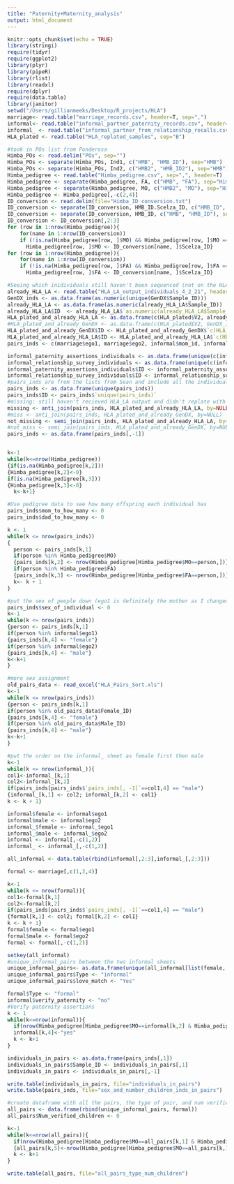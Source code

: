 ```yaml
---
title: "Paternity+Maternity_analysis"
output: html_document
---
```


```r
knitr::opts_chunk$set(echo = TRUE)
library(stringi)
require(tidyr)
require(ggplot2)
library(plyr)
library(pipeR)
library(rlist)
library(readxl)
require(dplyr)
require(data.table)
library(janitor)
setwd("/Users/gillianmeeks/Desktop/R_projects/HLA")
marriage<- read.table("marriage_records.csv", header=T, sep=",")
informal<- read.table("informal_partner_paternity_records.csv", header=T, sep=",")
informal_ <- read.table("informal_partner_from_relationship_recalls.csv", header=T, sep=",")
HLA_plated <- read.table("HLA_replated_samples", sep="B")

#took in POs list from Ponderosa
Himba_POs <- read.delim("POs", sep="")
Himba_POs <- separate(Himba_POs, Ind1, c("HMB", "HMB_ID"), sep="HMB")
Himba_POs <- separate(Himba_POs, Ind2, c("HMB2", "HMB_ID2"), sep="HMB")
Himba_pedigree <- read.table("Himba_pedigree.csv", sep=",", header=T)
Himba_pedigree <- separate(Himba_pedigree, FA, c("HMB", "FA"), sep="Himba_HMB")
Himba_pedigree <- separate(Himba_pedigree, MO, c("HMB2", "MO"), sep="Himba_HMB")
Himba_pedigree <- Himba_pedigree[,-c(2,4)]
ID_conversion <- read.delim(file="Himba_ID_conversion.txt")
ID_conversion <- separate(ID_conversion, HMB_ID.Scelza_ID, c("HMB_ID", "Scelza_ID"), sep=" ")
ID_conversion <- separate(ID_conversion, HMB_ID, c("HMB", "HMB_ID"), sep="HMB")
ID_conversion <- ID_conversion[,2:3]
for (row in 1:nrow(Himba_pedigree)){
    for(name in 1:nrow(ID_conversion))
    if (!is.na(Himba_pedigree[row, ]$MO) && Himba_pedigree[row, ]$MO == ID_conversion[name, ]$HMB_ID)
      Himba_pedigree[row, ]$MO <- ID_conversion[name, ]$Scelza_ID}
for (row in 1:nrow(Himba_pedigree)){
    for(name in 1:nrow(ID_conversion))
    if (!is.na(Himba_pedigree[row, ]$FA) && Himba_pedigree[row, ]$FA == ID_conversion[name, ]$HMB_ID)
      Himba_pedigree[row, ]$FA <- ID_conversion[name, ]$Scelza_ID}

#Seeing which inidividuals still haven't been sequenced (not on the HLA replate or April HLA-LA or June GenDX/Omixon outputs)
already_HLA_LA <- read.table("HLA_LA_output_individuals_4_2_21", header=T)
GenDX_inds <- as.data.frame(as.numeric(unique(GenDX$Sample_ID)))
already_HLA_LA <- as.data.frame(as.numeric(already_HLA_LA$Sample_ID))
already_HLA_LA$ID  <- already_HLA_LA$`as.numeric(already_HLA_LA$Sample_ID)`
HLA_plated_and_already_HLA_LA <- as.data.frame(c(HLA_plated$V2, already_HLA_LA$Sample_ID))
#HLA_plated_and_already_GenDX <- as.data.frame(c(HLA_plated$V2, GenDX_inds[,1]))
HLA_plated_and_already_GenDX$ID <- HLA_plated_and_already_GenDX$`c(HLA_plated$V2, GenDX_inds[, 1])`
HLA_plated_and_already_HLA_LA$ID <- HLA_plated_and_already_HLA_LA$`c(HLA_plated$V2, already_HLA_LA$Sample_ID)`
pairs_inds <- c(marriage$ego1, marriage$ego2, informal$mom_id, informal$bio_father_id, informal_$ego1, informal_$ego2)

informal_paternity_assertions_individuals <- as.data.frame(unique(c(informal$mom_id, informal$bio_father_id)))
informal_relationship_survey_individuals <- as.data.frame(unique(c(informal_$ego1, informal_$ego2)))
informal_paternity_assertions_individuals$ID <- informal_paternity_assertions_individuals$`unique(c(informal$mom_id, informal$bio_father_id))`
informal_relationship_survey_individuals$ID <- informal_relationship_survey_individuals$`unique(c(informal_$ego1, informal_$ego2))`
#pairs_inds are from the lists from Sean and include all the individuals in any pair (formal, informal from relationship survey, and informal from paternity assertions)
pairs_inds <- as.data.frame(unique(pairs_inds))
pairs_inds$ID <- pairs_inds$`unique(pairs_inds)`
#missing: still haven't recieved HLA_LA output and didn't replate with Dana
missing <- anti_join(pairs_inds, HLA_plated_and_already_HLA_LA, by=NULL)
#miss <- anti_join(pairs_inds, HLA_plated_and_already_GenDX, by=NULL)
not_missing <- semi_join(pairs_inds, HLA_plated_and_already_HLA_LA, by=NULL)
#not_miss <- semi_join(pairs_inds, HLA_plated_and_already_GenDX, by=NULL)
pairs_inds <- as.data.frame(pairs_inds[,-1])


k<-1
while(k<=nrow(Himba_pedigree))
{if(is.na(Himba_pedigree[k,2]))
{Himba_pedigree[k,2]<-0}
if(is.na(Himba_pedigree[k,3]))
{Himba_pedigree[k,3]<-0}
  k<-k+1}

#Use pedigree data to see how many offspring each individual has
pairs_inds$mom_to_how_many <- 0
pairs_inds$dad_to_how_many <- 0

k <- 1
while(k <= nrow(pairs_inds))
{
  person <- pairs_inds[k,1]
  if(person %in% Himba_pedigree$MO)
  {pairs_inds[k,2] <- nrow(Himba_pedigree[Himba_pedigree$MO==person,])}
  if(person %in% Himba_pedigree$FA)
  {pairs_inds[k,3] <- nrow(Himba_pedigree[Himba_pedigree$FA==person,])}
  k<- k + 1
}

#put the sex of people down (ego1 is definitely the mother as I changed that column to ego1 when the original spreadsheet said mom)
pairs_inds$sex_of_individual <- 0
k<-1
while(k <= nrow(pairs_inds))
{person <- pairs_inds[k,1]
if(person %in% informal$ego1)
{pairs_inds[k,4] <- "female"}
if(person %in% informal$ego2)
{pairs_inds[k,4] <- "male"}
k<-k+1
}

#more sex assignment
old_pairs_data <- read_excel("HLA_Pairs_Sort.xls")
k<-1
while(k <= nrow(pairs_inds))
{person <- pairs_inds[k,1]
if(person %in% old_pairs_data$Female_ID)
{pairs_inds[k,4] <- "female"}
if(person %in% old_pairs_data$Male_ID)
{pairs_inds[k,4] <- "male"}
k<-k+1
}

#put the order on the informal_ sheet as female first then male
k<-1
while(k <= nrow(informal_)){
col1<-informal_[k,1]
col2<-informal_[k,2]
if(pairs_inds[pairs_inds$`pairs_inds[, -1]`==col1,4] == "male")
{informal_[k,1] <- col2; informal_[k,2] <- col1}
k <- k + 1}

informal$female <- informal$ego1
informal$male <- informal$ego2
informal_$female <- informal_$ego1
informal_$male <- informal_$ego2
informal <- informal[,-c(1,2)]
informal_ <- informal_[,-c(1,2)]

all_informal <- data.table(rbind(informal[,2:3],informal_[,2:3]))

formal <- marriage[,c(1,2,4)]

k<-1
while(k <= nrow(formal)){
col1<-formal[k,1]
col2<-formal[k,2]
if(pairs_inds[pairs_inds$`pairs_inds[, -1]`==col1,4] == "male")
{formal[k,1] <- col2; formal[k,2] <- col1}
k <- k + 1}
formal$female <- formal$ego1
formal$male <- formal$ego2
formal <- formal[,-c(1,2)]

setkey(all_informal)
#unique_informal_pairs between the two informal sheets
unique_informal_pairs<- as.data.frame(unique(all_informal[list(female, male), nomatch = 0] ))
unique_informal_pairs$Type <- "informal"
unique_informal_pairs$love_match <- "Yes"

formal$Type <- "formal"
informal$verify_paternity <- "no"
#Verify paternity assertions
k <- 1
while(k<=nrow(informal)){
  if(nrow(Himba_pedigree[Himba_pedigree$MO==informal[k,2] & Himba_pedigree$FA==informal[k,3],])> 0)
  informal[k,4]<-"yes"
  k <- k+1
}

individuals_in_pairs <- as.data.frame(pairs_inds[,1])
individuals_in_pairs$Sample_ID <- individuals_in_pairs[,1]
individuals_in_pairs <- individuals_in_pairs[,-1]

write.table(individuals_in_pairs, file="individuals_in_pairs")
write.table(pairs_inds, file="sex_and_number_children_inds_in_pairs")

#create dataframe with all the pairs, the type of pair, and num verified children (from pedigree)
all_pairs <- data.frame(rbind(unique_informal_pairs, formal))
all_pairs$Num_verified_children <- 0

k<-1
while(k<=nrow(all_pairs)){
  if(nrow(Himba_pedigree[Himba_pedigree$MO==all_pairs[k,1] & Himba_pedigree$FA==all_pairs[k,2],])> 0)
  {all_pairs[k,5]<-nrow(Himba_pedigree[Himba_pedigree$MO==all_pairs[k,1] & Himba_pedigree$FA==all_pairs[k,2],])};
  k <- k+1
}

write.table(all_pairs, file="all_pairs_type_num_children")

```


